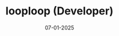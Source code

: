 ---
title: "looploop (Developer)"
description: "One button - one recipe. We simplify your daily food decision. Built with SwiftUI and Firebase. Designed for speed and clarity."
image: "/projects/looploopiOS/showcase-1.png"
date: "07-01-2025"
overview: "looploop is a modern food app designed to eliminate decision fatigue. Instead of overwhelming users with thousands of options, it offers one carefully selected recipe per tap — powered by our algorithm personalized to your food identity. Built in Swift and SwiftUI."
approach: ""
images:
  - "/projects/looploopiOS/showcase-1.png"
isActive: true
---
